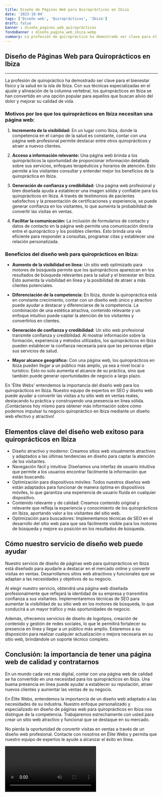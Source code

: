 ```yaml
---
title: Diseño de Páginas Web para Quiroprácticos en Ibiza
date: '2023-10-04'
tags: ['Diseño web', 'Quiroprácticos', 'Ibiza']
draft: false
banner : diseño_paginas_web_quiroprácticos
fondoBanner : diseño_pagina_web_ibiza.webp
summary: La profesión de quiropráctico ha demostrado ser clave para el bienestar físico y la salud en la isla de Ibiza. Con sus técnicas especializadas en el ajuste y alineación de la columna vertebral, los quiroprácticos en Ibiza se han convertido en una opción popular para aquellos que buscan alivio del dolor y mejorar su calidad de vida.
---
```


## **Diseño de Páginas Web para Quiroprácticos en Ibiza**
---

La profesión de quiropráctico ha demostrado ser clave para el bienestar físico y la salud en la isla de Ibiza. Con sus técnicas especializadas en el ajuste y alineación de la columna vertebral, los quiroprácticos en Ibiza se han convertido en una opción popular para aquellos que buscan alivio del dolor y mejorar su calidad de vida.

### **Motivos por los que los quiroprácticos en Ibiza necesitan una página web:**

1. **Incremento de la visibilidad:** En un lugar como Ibiza, donde la competencia en el campo de la salud es constante, contar con una página web profesional permite destacar entre otros quiroprácticos y atraer a nuevos clientes.

2. **Acceso a información relevante:** Una página web brinda a los quiroprácticos la oportunidad de proporcionar información detallada sobre sus servicios, enfoques terapéuticos y horarios de atención. Esto permite a los visitantes consultar y entender mejor los beneficios de la quiropráctica en Ibiza.

3. **Generación de confianza y credibilidad:** Una página web profesional y bien diseñada ayuda a establecer una imagen sólida y confiable para los quiroprácticos en Ibiza. A través de testimonios de pacientes satisfechos y la presentación de certificaciones y experiencia, se puede generar confianza en los visitantes, lo que aumenta la probabilidad de convertir las visitas en ventas.

4. **Facilitar la comunicación:** La inclusión de formularios de contacto y datos de contacto en la página web permite una comunicación directa entre el quiropráctico y los posibles clientes. Esto brinda una vía eficiente para responder a consultas, programar citas y establecer una relación personalizada.

### **Beneficios del diseño web para quiroprácticos en Ibiza:**

- **Aumento de la visibilidad en línea:** Un sitio web optimizado para motores de búsqueda permite que los quiroprácticos aparezcan en los resultados de búsqueda relevantes para la salud y el bienestar en Ibiza. Esto aumenta la visibilidad en línea y la posibilidad de atraer a más clientes potenciales.

- **Diferenciación de la competencia:** En Ibiza, donde la quiropráctica está en constante crecimiento, contar con un diseño web único y atractivo puede ayudar a destacar y diferenciarse de la competencia. La combinación de una estética atractiva, contenido relevante y un enfoque intuitivo puede captar la atención de los visitantes y convertirlos en clientes.

- **Generación de confianza y credibilidad:** Un sitio web profesional transmite confianza y credibilidad. Al mostrar información sobre la formación, experiencia y métodos utilizados, los quiroprácticos en Ibiza pueden establecer la confianza necesaria para que las personas elijan sus servicios de salud.

- **Mayor alcance geográfico:** Con una página web, los quiroprácticos en Ibiza pueden llegar a un público más amplio, ya sea a nivel local o turístico. Esto no solo aumenta el alcance de su práctica, sino que también puede generar oportunidades de negocio a largo plazo.

En 'Élite Webs' entendemos la importancia del diseño web para los quiroprácticos en Ibiza. Nuestro equipo de expertos en SEO y diseño web puede ayudar a convertir las visitas a tu sitio web en ventas reales, destacando tu práctica y construyendo una presencia en línea sólida. ¡Contáctanos hoy mismo para obtener más información sobre cómo podemos impulsar tu negocio quiropráctico en Ibiza mediante un diseño web efectivo y atractivo!

<GifSeo />

<Cta />

## Elementos clave del diseño web exitoso para quiroprácticos en Ibiza

- Diseño atractivo y moderno: Creamos sitios web visualmente atractivos y adaptados a las últimas tendencias en diseño para captar la atención de los visitantes.
- Navegación fácil y intuitiva: Diseñamos una interfaz de usuario intuitiva que permite a los usuarios encontrar fácilmente la información que están buscando.
- Optimización para dispositivos móviles: Todos nuestros diseños web están adaptados para funcionar de manera óptima en dispositivos móviles, lo que garantiza una experiencia de usuario fluida en cualquier dispositivo.
- Contenido relevante y de calidad: Creamos contenido original y relevante que refleja la experiencia y conocimiento de los quiroprácticos en Ibiza, aportando valor a los visitantes del sitio web.
- Optimización para buscadores: Implementamos técnicas de SEO en el desarrollo del sitio web para que sea fácilmente visible para los motores de búsqueda y mejore su posición en los resultados de búsqueda.

## Cómo nuestro servicio de diseño web puede ayudar

Nuestro servicio de diseño de páginas web para quiroprácticos en Ibiza está diseñado para ayudarle a destacar en el mercado online y convertir visitas en ventas. Desarrollamos sitios web atractivos y funcionales que se adaptan a las necesidades y objetivos de su negocio.

Al elegir nuestro servicio, obtendrá una página web diseñada profesionalmente que reflejará la identidad de su empresa y transmitirá confianza a sus visitantes. Implementaremos técnicas de SEO para aumentar la visibilidad de su sitio web en los motores de búsqueda, lo que conducirá a un mayor tráfico y más oportunidades de negocio.

Además, ofrecemos servicios de diseño de logotipos, creación de contenido y gestión de redes sociales, lo que le permitirá fortalecer su presencia en línea y llegar a un público más amplio. Estaremos a su disposición para realizar cualquier actualización o mejora necesaria en su sitio web, brindándole un soporte técnico completo.

## Conclusión: la importancia de tener una página web de calidad y contratarnos

En un mundo cada vez más digital, contar con una página web de calidad se ha convertido en una necesidad para los quiroprácticos en Ibiza. Una buena presencia en línea puede ayudar a establecer su reputación, atraer nuevos clientes y aumentar las ventas de su negocio.

En Élite Webs, entendemos la importancia de un diseño web adaptado a las necesidades de su industria. Nuestro enfoque personalizado y especializado en diseño de páginas web para quiroprácticos en Ibiza nos distingue de la competencia. Trabajaremos estrechamente con usted para crear un sitio web atractivo y funcional que se destaque en su mercado.

No pierda la oportunidad de convertir visitas en ventas a través de un diseño web profesional. Contacte con nosotros en Élite Webs y permita que nuestro equipo de expertos le ayude a alcanzar el éxito en línea.

<Video />

<CtaBot job='Quiroprácticos' city='Ibiza'/>

<Gmaps query='Ibiza+españa+maps' />
